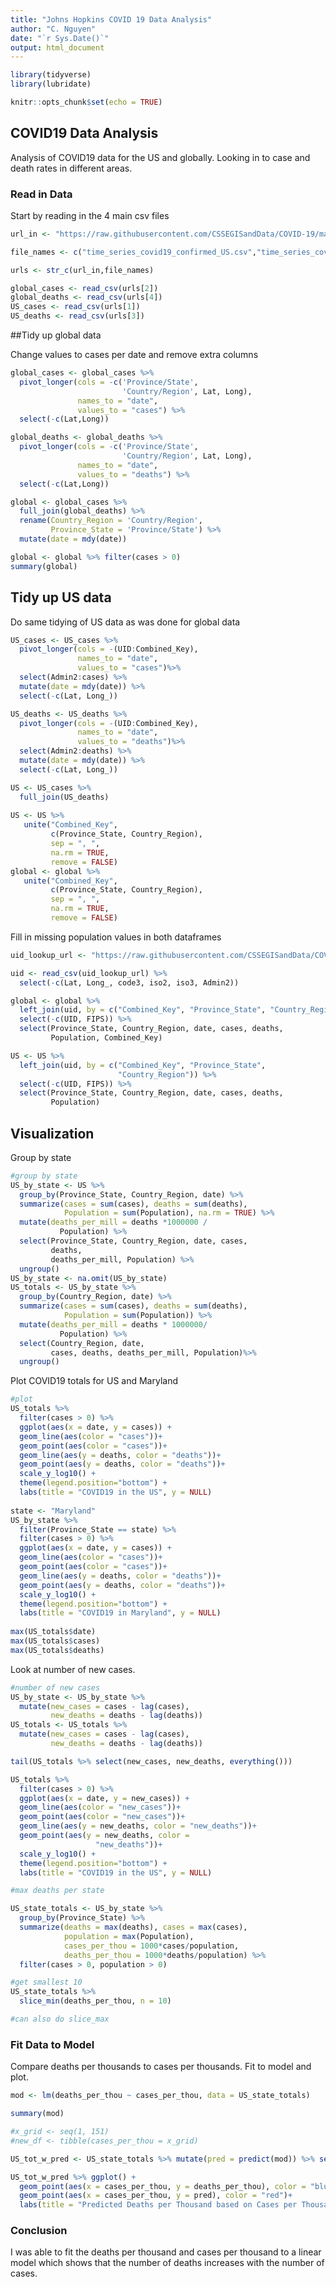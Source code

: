 ```yaml
---
title: "Johns Hopkins COVID 19 Data Analysis"
author: "C. Nguyen"
date: "`r Sys.Date()`"
output: html_document
---
```


```r
library(tidyverse)
library(lubridate)
```

```r
knitr::opts_chunk$set(echo = TRUE)
```

## COVID19 Data Analysis
Analysis of COVID19 data for the US and globally. Looking in to case and death rates in different areas.

### Read in Data
Start by reading in the 4 main csv files
```r
url_in <- "https://raw.githubusercontent.com/CSSEGISandData/COVID-19/master/csse_covid_19_data/csse_covid_19_time_series/"

file_names <- c("time_series_covid19_confirmed_US.csv","time_series_covid19_confirmed_global.csv","time_series_covid19_deaths_US.csv", "time_series_covid19_deaths_global.csv")

urls <- str_c(url_in,file_names)

global_cases <- read_csv(urls[2])
global_deaths <- read_csv(urls[4])
US_cases <- read_csv(urls[1])
US_deaths <- read_csv(urls[3])

```

##Tidy up global data

Change values to cases per date and remove extra columns
```r
global_cases <- global_cases %>%
  pivot_longer(cols = -c('Province/State',
                         'Country/Region', Lat, Long),
               names_to = "date",
               values_to = "cases") %>%
  select(-c(Lat,Long))

global_deaths <- global_deaths %>%
  pivot_longer(cols = -c('Province/State',
                         'Country/Region', Lat, Long),
               names_to = "date",
               values_to = "deaths") %>%
  select(-c(Lat,Long))

global <- global_cases %>%
  full_join(global_deaths) %>%
  rename(Country_Region = 'Country/Region',
         Province_State = 'Province/State') %>%
  mutate(date = mdy(date))

global <- global %>% filter(cases > 0)
summary(global)
```

## Tidy up US data
Do same tidying of US data as was done for global data
```r

US_cases <- US_cases %>%
  pivot_longer(cols = -(UID:Combined_Key),
               names_to = "date",
               values_to = "cases")%>%
  select(Admin2:cases) %>%
  mutate(date = mdy(date)) %>%
  select(-c(Lat, Long_))

US_deaths <- US_deaths %>%
  pivot_longer(cols = -(UID:Combined_Key),
               names_to = "date",
               values_to = "deaths")%>%
  select(Admin2:deaths) %>%
  mutate(date = mdy(date)) %>%
  select(-c(Lat, Long_))

US <- US_cases %>%
  full_join(US_deaths)
  
US <- US %>%
   unite("Combined_Key",
         c(Province_State, Country_Region),
         sep = ", ",
         na.rm = TRUE,
         remove = FALSE)
global <- global %>%
   unite("Combined_Key",
         c(Province_State, Country_Region),
         sep = ", ",
         na.rm = TRUE,
         remove = FALSE)
```

Fill in missing population values in both dataframes
``` r
uid_lookup_url <- "https://raw.githubusercontent.com/CSSEGISandData/COVID-19/master/csse_covid_19_data/UID_ISO_FIPS_LookUp_Table.csv"

uid <- read_csv(uid_lookup_url) %>%
  select(-c(Lat, Long_, code3, iso2, iso3, Admin2))

global <- global %>%
  left_join(uid, by = c("Combined_Key", "Province_State", "Country_Region")) %>%
  select(-c(UID, FIPS)) %>%
  select(Province_State, Country_Region, date, cases, deaths,
         Population, Combined_Key)

US <- US %>%
  left_join(uid, by = c("Combined_Key", "Province_State",
                        "Country_Region")) %>%
  select(-c(UID, FIPS)) %>%
  select(Province_State, Country_Region, date, cases, deaths,
         Population)
```

## Visualization
Group by state
```r
#group by state
US_by_state <- US %>%
  group_by(Province_State, Country_Region, date) %>%
  summarize(cases = sum(cases), deaths = sum(deaths),
            Population = sum(Population), na.rm = TRUE) %>%
  mutate(deaths_per_mill = deaths *1000000 /
           Population) %>%
  select(Province_State, Country_Region, date, cases,
         deaths,
         deaths_per_mill, Population) %>%
  ungroup()
US_by_state <- na.omit(US_by_state)
US_totals <- US_by_state %>%
  group_by(Country_Region, date) %>%
  summarize(cases = sum(cases), deaths = sum(deaths),
            Population = sum(Population)) %>%
  mutate(deaths_per_mill = deaths * 1000000/
           Population) %>%
  select(Country_Region, date,
         cases, deaths, deaths_per_mill, Population)%>%
  ungroup()
```

Plot COVID19 totals for US and Maryland
```r
#plot
US_totals %>%
  filter(cases > 0) %>%
  ggplot(aes(x = date, y = cases)) +
  geom_line(aes(color = "cases"))+
  geom_point(aes(color = "cases"))+
  geom_line(aes(y = deaths, color = "deaths"))+
  geom_point(aes(y = deaths, color = "deaths"))+
  scale_y_log10() +
  theme(legend.position="bottom") +
  labs(title = "COVID19 in the US", y = NULL)
  
state <- "Maryland"
US_by_state %>%
  filter(Province_State == state) %>%
  filter(cases > 0) %>%
  ggplot(aes(x = date, y = cases)) +
  geom_line(aes(color = "cases"))+
  geom_point(aes(color = "cases"))+
  geom_line(aes(y = deaths, color = "deaths"))+
  geom_point(aes(y = deaths, color = "deaths"))+
  scale_y_log10() +
  theme(legend.position="bottom") +
  labs(title = "COVID19 in Maryland", y = NULL)
  
max(US_totals$date)
max(US_totals$cases)
max(US_totals$deaths)
```

Look at number of new cases.

```r
#number of new cases
US_by_state <- US_by_state %>%
  mutate(new_cases = cases - lag(cases),
         new_deaths = deaths - lag(deaths))
US_totals <- US_totals %>%
  mutate(new_cases = cases - lag(cases),
         new_deaths = deaths - lag(deaths))

tail(US_totals %>% select(new_cases, new_deaths, everything()))

US_totals %>%
  filter(cases > 0) %>%
  ggplot(aes(x = date, y = new_cases)) +
  geom_line(aes(color = "new_cases"))+
  geom_point(aes(color = "new_cases"))+
  geom_line(aes(y = new_deaths, color = "new_deaths"))+
  geom_point(aes(y = new_deaths, color =
                   "new_deaths"))+
  scale_y_log10() +
  theme(legend.position="bottom") +
  labs(title = "COVID19 in the US", y = NULL)

#max deaths per state

US_state_totals <- US_by_state %>%
  group_by(Province_State) %>%
  summarize(deaths = max(deaths), cases = max(cases),
            population = max(Population),
            cases_per_thou = 1000*cases/population,
            deaths_per_thou = 1000*deaths/population) %>%
  filter(cases > 0, population > 0)

#get smallest 10
US_state_totals %>%
  slice_min(deaths_per_thou, n = 10)

#can also do slice_max
```

### Fit Data to Model
Compare deaths per thousands to cases per thousands.
Fit to model and plot.

```r
mod <- lm(deaths_per_thou ~ cases_per_thou, data = US_state_totals)

summary(mod)

#x_grid <- seq(1, 151)
#new_df <- tibble(cases_per_thou = x_grid)

US_tot_w_pred <- US_state_totals %>% mutate(pred = predict(mod)) %>% select(pred, deaths_per_thou, cases_per_thou, everything())

US_tot_w_pred %>% ggplot() +
  geom_point(aes(x = cases_per_thou, y = deaths_per_thou), color = "blue") +
  geom_point(aes(x = cases_per_thou, y = pred), color = "red")+
  labs(title = "Predicted Deaths per Thousand based on Cases per Thousand")
```

### Conclusion

I was able to fit the deaths per thousand and cases per thousand to a linear model which shows that the number of deaths increases with the number of cases. 
